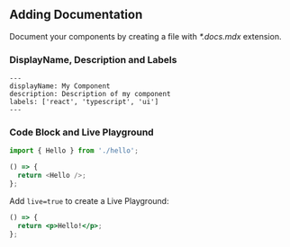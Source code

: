 ## Adding Documentation

Document your components by creating a file with _\*.docs.mdx_ extension.

### DisplayName, Description and Labels

```mdx
---
displayName: My Component
description: Description of my component
labels: ['react', 'typescript', 'ui']
---
```

### Code Block and Live Playground

```js
import { Hello } from './hello';

() => {
  return <Hello />;
};
```

Add `live=true` to create a Live Playground:

```jsx live=true
() => {
  return <p>Hello!</p>;
};
```
